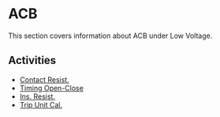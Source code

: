 # ACB

This section covers information about ACB under Low Voltage.

## Activities

- [Contact Resist.](/docs/low-voltage/acb/contact-resist)
- [Timing Open-Close](/docs/low-voltage/acb/timing-open-close)
- [Ins. Resist.](/docs/low-voltage/acb/ins-resist)
- [Trip Unit Cal.](/docs/low-voltage/acb/trip-unit-cal)
